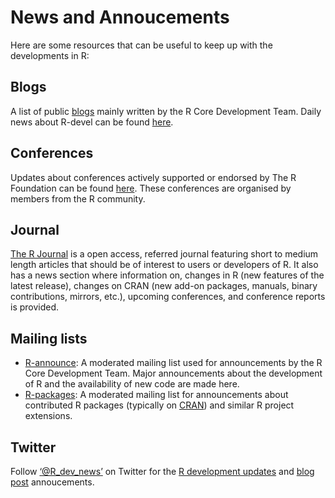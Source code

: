 # News and Annoucements

Here are some resources that can be useful to keep up with the developments in R:

## Blogs

A list of public [blogs](https://developer.r-project.org/Blog/public/) mainly written by the R Core Development Team. Daily news about R-devel can be found [here](https://developer.r-project.org/blosxom.cgi/R-devel).

## Conferences

Updates about conferences actively supported or endorsed by The R Foundation can be found [here](https://www.r-project.org/conferences/). These conferences are organised by members from the R community.

## Journal

[The R Journal](https://journal.r-project.org/) is a open access, referred journal featuring short to medium length articles that should be of interest to users or developers of R. It also has a news section where information on, changes in R (new features of the latest release), changes on CRAN (new add-on packages, manuals, binary contributions, mirrors, etc.), upcoming conferences, and conference reports is provided.

## Mailing lists

  * [R-announce](https://stat.ethz.ch/mailman/listinfo/r-announce): A moderated mailing list used for announcements by the R Core Development Team. Major announcements about the development of R and the availability of new code are made here.
  * [R-packages](https://stat.ethz.ch/mailman/listinfo/r-packages): A moderated mailing list for announcements about contributed R packages (typically on [CRAN](https://cran.r-project.org/)) and similar R project extensions.

## Twitter

Follow ['@R_dev_news'](https://twitter.com/R_dev_news) on Twitter for the [R development updates](https://developer.r-project.org/RSSfeeds.html) and [blog post](https://developer.r-project.org/Blog/public/) annoucements.

